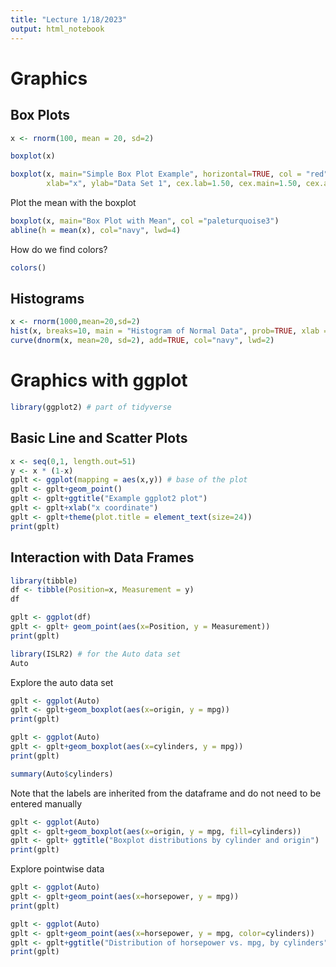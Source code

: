 ```yaml
---
title: "Lecture 1/18/2023"
output: html_notebook
---
```


# Graphics

## Box Plots

```r
x <- rnorm(100, mean = 20, sd=2)
```

```r
boxplot(x)
```

```r
boxplot(x, main="Simple Box Plot Example", horizontal=TRUE, col = "red", notch=TRUE,
        xlab="x", ylab="Data Set 1", cex.lab=1.50, cex.main=1.50, cex.axis=1.50)
```

Plot the mean with the boxplot

```r
boxplot(x, main="Box Plot with Mean", col ="paleturquoise3")
abline(h = mean(x), col="navy", lwd=4)
```

How do we find colors?

```r
colors()
```

## Histograms

```r
x <- rnorm(1000,mean=20,sd=2)
hist(x, breaks=10, main = "Histogram of Normal Data", prob=TRUE, xlab = "x Data")
curve(dnorm(x, mean=20, sd=2), add=TRUE, col="navy", lwd=2)
```

# Graphics with ggplot

```r
library(ggplot2) # part of tidyverse
```

## Basic Line and Scatter Plots

```r
x <- seq(0,1, length.out=51)
y <- x * (1-x)
gplt <- ggplot(mapping = aes(x,y)) # base of the plot
gplt <- gplt+geom_point()
gplt <- gplt+ggtitle("Example ggplot2 plot")
gplt <- gplt+xlab("x coordinate")
gplt <- gplt+theme(plot.title = element_text(size=24))
print(gplt)

```

## Interaction with Data Frames

```r
library(tibble)
df <- tibble(Position=x, Measurement = y)
df
```

```r
gplt <- ggplot(df)
gplt <- gplt+ geom_point(aes(x=Position, y = Measurement))
print(gplt)
```

```r
library(ISLR2) # for the Auto data set
Auto
```

Explore the auto data set

```r
gplt <- ggplot(Auto)
gplt <- gplt+geom_boxplot(aes(x=origin, y = mpg))
print(gplt)
```

```r
gplt <- ggplot(Auto)
gplt <- gplt+geom_boxplot(aes(x=cylinders, y = mpg))
print(gplt)
```

```r
summary(Auto$cylinders)
```

Note that the labels are inherited from the dataframe and do not need to be entered manually

```r
gplt <- ggplot(Auto)
gplt <- gplt+geom_boxplot(aes(x=origin, y = mpg, fill=cylinders))
gplt <- gplt+ ggtitle("Boxplot distributions by cylinder and origin")
print(gplt)
```

Explore pointwise data

```r
gplt <- ggplot(Auto)
gplt <- gplt+geom_point(aes(x=horsepower, y = mpg))
print(gplt)
```

```r
gplt <- ggplot(Auto)
gplt <- gplt+geom_point(aes(x=horsepower, y = mpg, color=cylinders))
gplt <- gplt+ggtitle("Distribution of horsepower vs. mpg, by cylinders")
print(gplt)
```
